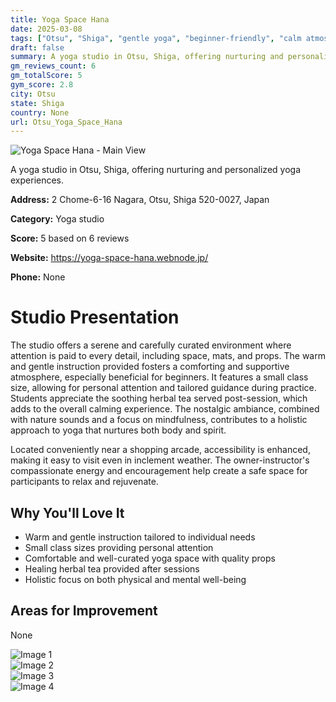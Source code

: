 ```yaml
---
title: Yoga Space Hana
date: 2025-03-08
tags: ["Otsu", "Shiga", "gentle yoga", "beginner-friendly", "calm atmosphere", "intimate setting", "Otsu"]  
draft: false
summary: A yoga studio in Otsu, Shiga, offering nurturing and personalized yoga experiences.
gm_reviews_count: 6
gm_totalScore: 5
gym_score: 2.8
city: Otsu
state: Shiga
country: None
url: Otsu_Yoga_Space_Hana
---
```


<div className="aspect-[16/9] relative my-8">
  <img 
    src="https://lh5.googleusercontent.com/p/AF1QipNQp7Vdp06VTdJh-a5Q2qMP_VV2RMsclIiSApUl=w1920-h1080-k-no"
    alt="Yoga Space Hana - Main View"
    className="object-cover absolute inset-0 w-full h-full rounded-lg"
  />
</div>

A yoga studio in Otsu, Shiga, offering nurturing and personalized yoga experiences.

**Address:** 2 Chome-6-16 Nagara, Otsu, Shiga 520-0027, Japan

**Category:** Yoga studio

**Score:** 5 based on 6 reviews

**Website:** https://yoga-space-hana.webnode.jp/

**Phone:** None

# Studio Presentation

The studio offers a serene and carefully curated environment where attention is paid to every detail, including space, mats, and props. The warm and gentle instruction provided fosters a comforting and supportive atmosphere, especially beneficial for beginners. It features a small class size, allowing for personal attention and tailored guidance during practice. Students appreciate the soothing herbal tea served post-session, which adds to the overall calming experience. The nostalgic ambiance, combined with nature sounds and a focus on mindfulness, contributes to a holistic approach to yoga that nurtures both body and spirit.

Located conveniently near a shopping arcade, accessibility is enhanced, making it easy to visit even in inclement weather. The owner-instructor's compassionate energy and encouragement help create a safe space for participants to relax and rejuvenate.

## Why You'll Love It

- Warm and gentle instruction tailored to individual needs
- Small class sizes providing personal attention
- Comfortable and well-curated yoga space with quality props
- Healing herbal tea provided after sessions
- Holistic focus on both physical and mental well-being

## Areas for Improvement

None

<div className="grid grid-cols-1 xl:grid-cols-2 gap-4 my-8">
<div className="aspect-[4/3] relative"><img src="https://lh5.googleusercontent.com/p/AF1QipPhVznrLdzn--YcevwsdQ2VVVkHDBHOW8Wr8gHV=w1920-h1080-k-no" alt="Image 1" className="object-cover absolute inset-0 w-full h-full rounded-lg" /></div>
<div className="aspect-[4/3] relative"><img src="https://lh5.googleusercontent.com/p/AF1QipN41Vcfz_Pj5krCPqR-0LbgMlxenC46PhJNjl8F=w1920-h1080-k-no" alt="Image 2" className="object-cover absolute inset-0 w-full h-full rounded-lg" /></div>
<div className="aspect-[4/3] relative"><img src="https://lh5.googleusercontent.com/p/AF1QipOCqoLfrU-tjPBSZCkUtDfRoupPkvRKSs30YkMR=w1920-h1080-k-no" alt="Image 3" className="object-cover absolute inset-0 w-full h-full rounded-lg" /></div>
<div className="aspect-[4/3] relative"><img src="https://lh5.googleusercontent.com/p/AF1QipMqVpRjGnxCz1QpHoMKQl5Gc485CSf8PSd26o6M=w1920-h1080-k-no" alt="Image 4" className="object-cover absolute inset-0 w-full h-full rounded-lg" /></div>
</div>